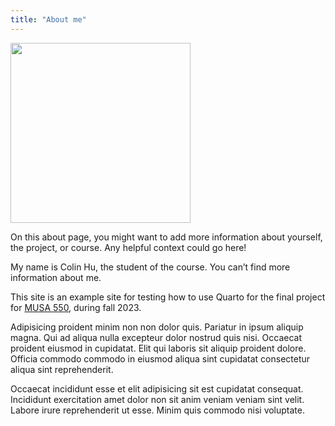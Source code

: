 ```yaml
---
title: "About me"
---
```


<!-- Use a grid -->
::: {.grid}

<!-- Left column has a width of 4/12 and shows a picture of me -->
::: {.g-col-4}
![](images/nickhand-profile.jpg){width=3in}
:::

<!-- Text gets a column with width 8/12 -->
::: {.g-col-8}

On this about page, you might want to add more information about yourself, 
the project, or course. Any helpful context could go here!

My name is Colin Hu, the student of the course. You can't find more 
information about me.

This site is an example site for testing how to use Quarto for 
the final project for [MUSA 550](https://musa-550-fall-2023.github.io/),
during fall 2023. 

Adipisicing proident minim non non dolor quis. Pariatur in ipsum aliquip magna. Qui ad aliqua nulla excepteur dolor nostrud quis nisi. Occaecat proident eiusmod in cupidatat. Elit qui laboris sit aliquip proident dolore. Officia commodo commodo in eiusmod aliqua sint cupidatat consectetur aliqua sint reprehenderit.

Occaecat incididunt esse et elit adipisicing sit est cupidatat consequat. Incididunt exercitation amet dolor non sit anim veniam veniam sint velit. Labore irure reprehenderit ut esse. Minim quis commodo nisi voluptate.

::: 

:::



